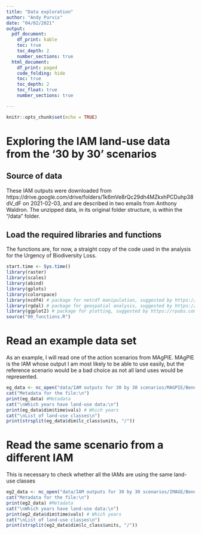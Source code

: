 ```yaml
---
title: "Data exploration"
author: "Andy Purvis"
date: "04/02/2021"
output:
  pdf_document:
    df_print: kable
    toc: true
    toc_depth: 2
    number_sections: true
  html_document: 
    df_print: paged
    code_folding: hide
    toc: true
    toc_depth: 2
    toc_float: true
    number_sections: true

---
```


```r
knitr::opts_chunk$set(echo = TRUE)
```
# Exploring the IAM land-use data from the '30 by 30' scenarios
## Source of data
These IAM outputs were downloaded from https://drive.google.com/drive/folders/1k6mVe8rQc29dh4MZkxhPCDuhp38dV_dF on 2021-02-03, and are described in two emails from Anthony Waldron. The unzipped data, in its original folder structure, is within the "/data" folder.

## Load the required libraries and functions
The functions are, for now, a straight copy of the code used in the analysis for the Urgency of Biodiversity Loss.
```r
start.time <- Sys.time()
library(raster)
library(scales)
library(abind)
library(gplots)
library(colorspace)
library(ncdf4) # package for netcdf manipulation, suggested by https://rpubs.com/boyerag/297592
library(rgdal) # package for geospatial analysis, suggested by https://rpubs.com/boyerag/297592
library(ggplot2) # package for plotting, suggested by https://rpubs.com/boyerag/297592
source("00_functions.R")
```
# Read an example data set
As an example, I will read one of the action scenarios from MAgPIE. MAgPIE is the IAM whose output I am most likely to be able to use easily, but the reference scenario would be a bad choice as not all land uses would be represented.

```r
eg_data <- nc_open("data/IAM outputs for 30 by 30 scenarios/MAGPIE/BendingTheCurve30by30-LCproj-MAgPIE-RCPref_SSP2_GDN-06Feb2020_FinalMask.nc")
cat("Metadata for the file:\n")
print(eg_data) #Metadata
cat("\nWhich years have land-use data:\n")
print(eg_data$dim$time$vals) # Which years
cat("\nList of land-use classes\n")
print(strsplit(eg_data$dim$lc_class$units, "/"))
```
# Read the same scenario from a different IAM
This is necessary to check whether all the IAMs are using the same land-use classes
```r
eg2_data <- nc_open("data/IAM outputs for 30 by 30 scenarios/IMAGE/BendingTheCurve30by30-LCproj-IMAGE-RCPref_SSP2_GDN-06Feb2020_FinalMask.nc")
cat("Metadata for the file:\n")
print(eg2_data) #Metadata
cat("\nWhich years have land-use data:\n")
print(eg2_data$dim$time$vals) # Which years
cat("\nList of land-use classes\n")
print(strsplit(eg2_data$dim$lc_class$units, "/"))
```